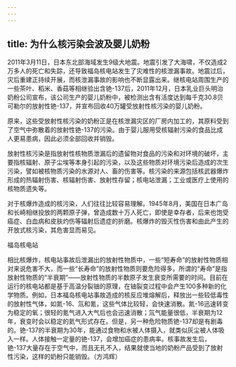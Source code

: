 ```yaml
---
---
---
```

title: 为什么核污染会波及婴儿奶粉
---




2011年3月11日，日本东北部海域发生9级大地震。地震引发了大海啸，不仅造成2万多人的死亡和失踪，还导致福岛核电站发生了灾难性的核泄漏事故。地震过后，灾后重建正持续开展，而核泄漏事故的影响也不断显露出来。继核电站周围生产的一些茶叶、稻米、香菇等相继验出含铯-137后，2011年12月，日本乳业巨头明治奶粉公司宣布，该公司生产的婴儿奶粉中，被检测出含有活度达到每千克30.8贝可勒尔的放射性铯-137，并宣布回收40万罐受放射性核污染的婴儿奶粉。



原来，这些受放射性核污染的奶粉正是在核泄漏灾区的厂房内加工的，其原料受到了空气中弥散着的放射性铯-137的污染。由于婴儿服用受核辐射污染的食品比成人更易患病，因此必须全部回收并销毁。

放射性核污染是指放射性核物质泄漏后的遗留物对食品的污染和对环境的破坏，主要指核辐射、原子尘埃等本身引起的污染，以及这些物质对环境污染后造成的次生污染，譬如被核物质污染的水源对人、畜的伤害等。核污染的来源包括核武器爆炸形成的热辐射伤害、核辐射伤害、放射性存留；核电站泄漏；工业或医疗上使用的核物质遗失等。

对于核爆炸造成的核污染，人们往往比较容易理解。1945年8月，美国在日本广岛和长崎相继投放的两颗原子弹，曾造成数十万人死亡，即使是幸存者，后来也饱受癌症、白血病和皮肤灼伤等辐射后遗症的折磨。核爆炸的毁灭性伤害和由此产生的开放式核污染，其危害显而易见。

福岛核电站



相比核爆炸，核电站事故后泄漏出的放射性物质中，一些“短寿命”的放射性物质相对来说危害不大，而一些“长寿命”的放射性物质则要危险得多。所谓的“寿命”是指放射性物质的“半衰期”——放射性物质的半数原子发生衰变所需要的时间。目前在运行的核电站都是基于高温分裂铀的原理，在铀裂变过程中会产生100多种新的化学物质。例如，日本福岛核电站事故造成的核反应堆熔解后，释放出一些较低毒性的放射性气体，如氮-16、氚和氪，这些气体比较轻，会快速消散。氮-16迅速转变为稳定的氧；很轻的氪气进入大气后也会迅速消散；氚气能量很低，半衰期为12年，衰变时会以稳定的氦气形式存在。但是，另一种危险物质铯-137却是有剧毒的。铯-137的半衰期为30年，能通过食物和水被人体摄入，就类似灰尘被人体吸入一样。人体接触一定量的铯-137，会增加癌症的患病率。核事故发生后，铯-137大量存在于空气中，而且无孔不入，结果就使当地的奶粉产品受到了放射性污染，这样的奶粉只能销毁。（方鸿辉）